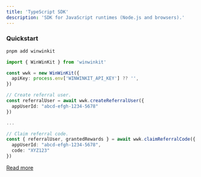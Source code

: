 ```yaml
---
title: 'TypeScript SDK'
description: 'SDK for JavaScript runtimes (Node.js and browsers).'
---
```


### Quickstart

```bash
pnpm add winwinkit
```

```TypeScript
import { WinWinKit } from 'winwinkit'

const wwk = new WinWinKit({
  apiKey: process.env['WINWINKIT_API_KEY'] ?? '',
})

// Create referral user.
const referralUser = await wwk.createReferralUser({
  appUserId: "abcd-efgh-1234-5678"
})

...

// Claim referral code.
const { referralUser, grantedRewards } = await wwk.claimReferralCode({ 
  appUserId: "abcd-efgh-1234-5678",
  code: "XYZ123"
})
```

[Read more](https://github.com/WinWinKit/winwinkit-js)
